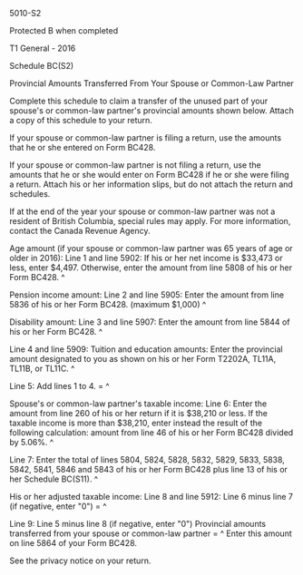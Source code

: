 ﻿5010-S2 
 
Protected B when completed 
 
T1 General - 2016 
 
Schedule BC(S2) 
 
Provincial Amounts Transferred From Your Spouse or Common-Law Partner 
 
Complete this schedule to claim a transfer of the unused part of your 
spouse's or common-law partner's provincial amounts shown below. Attach a 
copy of this schedule to your return. 
 
If your spouse or common-law partner is filing a return, use the amounts that 
he or she entered on Form BC428. 
 
If your spouse or common-law partner is not filing a return, use the amounts 
that he or she would enter on Form BC428 if he or she were filing a return. 
Attach his or her information slips, but do not attach the return and 
schedules. 
 
If at the end of the year your spouse or common-law partner was not a 
resident of British Columbia, special rules may apply. For more information, 
contact the Canada Revenue Agency. 
 
Age amount (if your spouse or common-law partner was 65 years of age or older 
in 2016): 
Line 1 and line 5902: If his or her net income is $33,473 or less, enter 
$4,497. Otherwise, enter the amount from line 5808 of his or her Form BC428. 
^
 
Pension income amount: 
Line 2 and line 5905: Enter the amount from line 5836 of his or her Form 
BC428. (maximum $1,000) ^
 
Disability amount: 
Line 3 and line 5907: Enter the amount from line 5844 of his or her Form 
BC428. ^
 
Line 4 and line 5909: Tuition and education amounts: Enter the provincial 
amount designated to you as shown on his or her Form T2202A, TL11A, TL11B, or 
TL11C. ^
 
Line 5: Add lines 1 to 4. = ^
 
Spouse's or common-law partner's taxable income: 
Line 6: Enter the amount from line 260 of his or her return if it is $38,210 
or less. If the taxable income is more than $38,210, enter instead the result 
of the following calculation: amount from line 46 of his or her Form BC428 
divided by 5.06%. ^
 
Line 7: Enter the total of lines 5804, 5824, 5828, 5832, 5829, 5833, 5838, 
5842, 5841, 5846 and 5843 of his or her Form BC428 plus line 13 of his or her 
Schedule BC(S11). ^
 
His or her adjusted taxable income: 
Line 8 and line 5912: Line 6 minus line 7 (if negative, enter "0") = ^
 
Line 9: Line 5 minus line 8 (if negative, enter "0") Provincial amounts 
transferred from your spouse or common-law partner = ^
Enter this amount on line 5864 of your Form BC428. 
 
See the privacy notice on your return.
